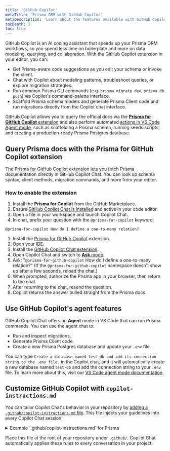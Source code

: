 ```yaml
---
title: 'GitHub Copilot'
metaTitle: 'Prisma ORM with GitHub Copilot'
metaDescription: 'Learn about the features available with GitHub Copilot and Prisma ORM, plus best practices and tips.'
tocDepth: 3
toc: true
---
```


GitHub Copilot is an AI coding assistant that speeds up your Prisma ORM workflows, so you spend less time on boilerplate and more on data modeling, querying, and collaboration. With the GitHub Copilot extension in your editor, you can:

- Get Prisma-aware code suggestions as you edit your schema or invoke the client.
- Chat with Copilot about modeling patterns, troubleshoot queries, or explore migration strategies.
- Run common Prisma CLI commands (e.g. `prisma migrate dev`, `prisma db push`) via Copilot's command-palette interface.
- Scaffold Prisma schema models and generate Prisma Client code and run migrations directly from the Copilot chat interface.

GitHub Copilot allows you to query the official docs via the [**Prisma for GitHub Copilot** extension](https://github.com/apps/prisma-for-github-copilot) and also perform automated [actions in VS Code Agent mode](/postgres/integrations/vscode#agent-mode), such as scaffolding a Prisma schema, running seeds scripts, and creating a production-ready Prisma Postgres database. 

## Query Prisma docs with the Prisma for GitHub Copilot extension

The [Prisma for GitHub Copilot extension](https://github.com/apps/prisma-for-github-copilot) lets you fetch Prisma documentation directly in GitHub Copilot Chat. You can look up schema syntax, client methods, migration commands, and more from your editor.

### How to enable the extension

1. Install the **Prisma for Copilot** from the GitHub Marketplace.
2. Ensure [GitHub Copilot Chat is installed](https://docs.github.com/en/copilot/using-github-copilot/copilot-chat/asking-github-copilot-questions-in-your-ide) and active in your code editor.
3. Open a file in your workspace and launch Copilot Chat.
4. In chat, prefix your question with the `@prisma-for-copilot` keyword:

```
@prisma-for-copilot How do I define a one-to-many relation?
```

1. Install the [Prisma for GitHub Copilot](https://github.com/apps/prisma-for-github-copilot) extension.
2. Open your IDE.
3. Install the [GitHub Copilot Chat extension](https://docs.github.com/en/copilot/managing-copilot/configure-personal-settings/installing-the-github-copilot-extension-in-your-environment).
4. Open Copilot Chat and switch to [**Ask** mode](https://code.visualstudio.com/docs/copilot/chat/chat-ask-mode).
5. Ask: "`@prisma-for-github-copilot` How do I define a one-to-many relation?" (If the `@prisma-for-github-copilot` namespace doesn't show up after a few seconds, reload the chat.)
6. When prompted, authorize the Prisma app in your browser, then return to the chat.
7. After returning to the chat, resend the question.
8. Copilot returns the answer pulled straight from the Prisma docs.

## Use GitHub Copilot's agent features

GitHub Copilot Chat offers an **Agent** mode in VS Code that can run Prisma commands. You can use the agent chat to:

- Run and inspect migrations.
- Generate Prisma Client code.
- Create a new Prisma Postgres database and update your `.env` file.

You can type `Create a database named test-db and add its connection string to the .env file.` in the Copilot chat, and it will automatically create a new database named `test-db` and add the connection string to your `.env` file. To learn more about this, visit our [VS Code agent mode documentation](/postgres/integrations/vscode#agent-mode).

## Customize GitHub Copilot with `copilot-instructions.md`

You can tailor Copilot Chat's behavior in your repository by [adding a `.github/copilot-instructions.md` file](https://docs.github.com/en/copilot/customizing-copilot/adding-repository-custom-instructions-for-github-copilot). This file injects your guidelines into every Copilot Chat session.

<details>
<summary>Example `.github/copilot-instructions.md` for Prisma</summary>

```text
# GitHub Copilot Instructions for Prisma Workspace

## General Guidelines

1. **Language**: English only.
2. **Types**: Declare explicit types; avoid `any`.
3. **Comments**: Use JSDoc for public methods and classes.
4. **Exports**: One export per file.
5. **Naming**:

   * **Classes/interfaces** → `PascalCase`
   * **Variables/functions** → `camelCase`
   * **Files/directories** → `kebab-case`
   * **Constants** → `UPPERCASE`
   * **Boolean flags** → verb-based (e.g., `isLoading`)

---

## Prisma-Specific Guidelines

### 1. Data Modeling

* **Domain-driven model names**: keep them singular (e.g. `User`, `OrderItem`).
* **Field naming**: use `camelCase` for fields (e.g. `createdAt`, `deletedAt`).
* **IDs & keys**:

  ```prisma
  model Post {
    id    Int    @id @default(autoincrement())
    uuid  String @unique @default(uuid())
  }
  /```
* **Composite keys & uniques**:

  ```prisma
  @@id([userId, role])
  @@unique([email, tenantId])
  /```
* **Enums & constrained values**: leverage `enum` for fixed domains.
* **Soft deletes & audit**:

  ```prisma
  model Base {
    createdAt DateTime @default(now())
    updatedAt DateTime @updatedAt
    deletedAt DateTime?
  }
  /```

### 2. Indexing & Constraints

* **Single-column indexes** for frequent lookups:

  ```prisma
  @@index([email])
  /```
* **Compound indexes** for multi-field filters/sorts:

  ```prisma
  @@index([status, createdAt])
  /```
* **Full-text search** (Postgres-only):

  ```prisma
  @@index([title, content], type: Brin)  // or Gin for JSONB
  /```

### 3. Migrations

* **Descriptive names**: `npx prisma migrate dev --name add-order-totals`
* **Idempotent steps**: avoid imperative SQL in migrations.
* **Shadow database**: enable in CI to catch drift.
* **Never edit** migration SQL after it’s applied to any environment.

### 4. Client Instantiation & Connection Management

* **Singleton pattern**

  ```ts
  // prisma.ts
  if (process.env.NODE_ENV !== 'production') global.prisma = prisma;
  /```

### 5. Transactions & Batch Operations

* **Multi-step atomicity**:

  ```ts
  const result = await prisma.$transaction([
    prisma.user.create({ data: { /*…*/ } }),
    prisma.order.create({ data: { /*…*/ } }),
  ]);
  /```
* **Interactive transactions** for long-running flows.
* **Bulk writes**: chunk large inserts/updates to avoid timeouts.

### 6. Precise Queries & Performance

* **Select only needed fields**:

  ```ts
  await prisma.user.findUnique({
    where: { id },
    select: { id: true, email: true },
  });
  /```
* **Avoid N+1**: use `include` or batch `findMany` with `where: { id: { in: [...] } }` or use database joins in prisma.
* Use **Cursor-based pagination**

### 7. Raw Queries & Client Extensions

* **Raw SQL** when necessary, safely:

  ```ts
  const users = await prisma.$queryRaw`SELECT * FROM "User" WHERE email = ${email}`;
  /```
* **Sanitize inputs** with `Prisma.sql` for complex interpolations.
* **Client extensions**: use preview feature `clientExtensions` to add common helper methods.

### 8. Error Handling

* **Catch specific errors**:

  ```ts
  try {
    // …
  } catch (e) {
    if (e instanceof Prisma.PrismaClientKnownRequestError) {
      // P2002: Unique constraint
    }
  }
  /```
* **Wrap in service-level errors** to add context before bubbling up.

### 9. Testing

* **In-memory DB** (SQLite) or **Testcontainers** for integration tests.
* **Mock Prisma Client** for pure unit tests via `jest.mock()` or similar.

### 10. Logging, Monitoring & Metrics

* **Enable query logging** in dev:

  ```ts
  new PrismaClient({ log: ['query', 'warn', 'error'] });
  /```
* **APM integration** (Datadog, Sentry) – capture latency, errors.
* **Client extensions** for metrics: create extensions that wrap calls to emit timing and telemetry instead of middleware.

### 11. Security & Best Practices

* **Never expose** raw Prisma client in HTTP controllers—wrap in a service layer.
* **Validate inputs** (e.g. with Zod) before any DB operation.
* **Least privilege** DB users: use separate roles for migrations vs. runtime.
* **Rotate credentials** and load from secure vault (AWS Secrets Manager, etc.).

### 12. Environment & Configuration

* **Centralize `DATABASE_URL`** and connection settings in `.env`.
* **Pin preview features** in `schema.prisma`:

  ```prisma
  generator client {
    previewFeatures = ["clientExtensions", "interactiveTransactions"]
  }
  /```
* **Version pinning**: match CLI and client versions in `package.json`.

```

</details>

Place this file at the root of your repository under `.github/`. Copilot Chat automatically applies these rules to every conversation in your project.
